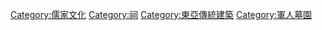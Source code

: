 {{catmore}}

[[Category:儒家文化|Category:儒家文化]]
[[Category:祠|Category:祠]]
[[Category:東亞傳統建築|Category:東亞傳統建築]]
[[Category:軍人墓園|Category:軍人墓園]]